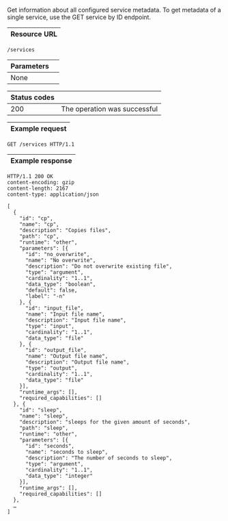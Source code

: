 
Get information about all configured <ScrollLink href="#service-metadata">service metadata</ScrollLink>.
To get metadata of a single service, use
the <ScrollLink href="#get-service-by-id">GET service by ID endpoint</ScrollLink>.

| Resource URL |
| ------------ |

```http
/services
```

| Parameters              |                              |
| ----------------------- | ---------------------------- |
| None                    |                              |

| Status codes |                                                                |
| ------------ | -------------------------------------------------------------- |
| 200          | The operation was successful                                   |

| Example request |
| --------------- |

```http
GET /services HTTP/1.1
```

| Example response |
| ---------------- |

```http
HTTP/1.1 200 OK
content-encoding: gzip
content-length: 2167
content-type: application/json

[
  {
    "id": "cp",
    "name": "cp",
    "description": "Copies files",
    "path": "cp",
    "runtime": "other",
    "parameters": [{
      "id": "no_overwrite",
      "name": "No overwrite",
      "description": "Do not overwrite existing file",
      "type": "argument",
      "cardinality": "1..1",
      "data_type": "boolean",
      "default": false,
      "label": "-n"
    }, {
      "id": "input_file",
      "name": "Input file name",
      "description": "Input file name",
      "type": "input",
      "cardinality": "1..1",
      "data_type": "file"
    }, {
      "id": "output_file",
      "name": "Output file name",
      "description": "Output file name",
      "type": "output",
      "cardinality": "1..1",
      "data_type": "file"
    }],
    "runtime_args": [],
    "required_capabilities": []
  }, {
    "id": "sleep",
    "name": "sleep",
    "description": "sleeps for the given amount of seconds",
    "path": "sleep",
    "runtime": "other",
    "parameters": [{
      "id": "seconds",
      "name": "seconds to sleep",
      "description": "The number of seconds to sleep",
      "type": "argument",
      "cardinality": "1..1",
      "data_type": "integer"
    }],
    "runtime_args": [],
    "required_capabilities": []
  },
  …
]
```
